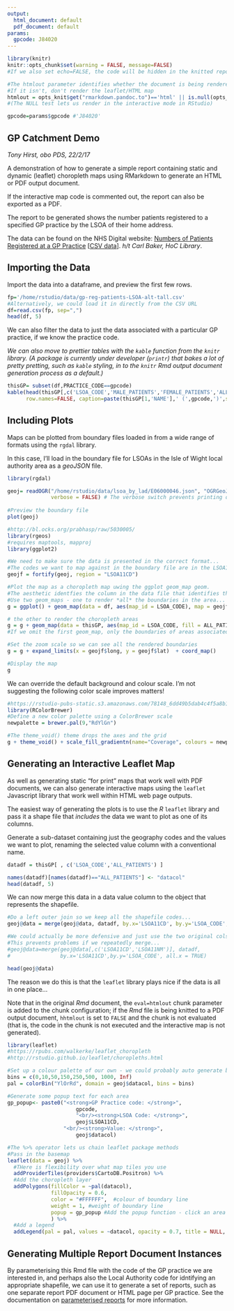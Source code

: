 ```yaml
---
output:
  html_document: default
  pdf_document: default
params:
  gpcode: J84020
---
```


```r
library(knitr)
knitr::opts_chunk$set(warning = FALSE, message=FALSE)
#If we also set echo=FALSE, the code will be hidden in the knitted report

#The htmlout parameter identifies whether the document is being rendered to HTML.
#If it isn't, don't render the leaflet/HTML map
htmlout = opts_knit$get("rmarkdown.pandoc.to")=='html' || is.null(opts_knit$get("rmarkdown.pandoc.to"))
#(The NULL test lets us render in the interactive mode in RStudio)

gpcode=params$gpcode #'J84020'
```
## GP Catchment Demo
*Tony Hirst, obo PDS, 22/2/17*

A demonstration of how to generate a simple report containing static and dynamic (leaflet) choropleth maps using RMarkdown to generate an HTML or PDF output document.

If the interactive map code is commented out, the report can also be exported as a PDF.

The report to be generated shows the number patients registered to a specified GP practice by the LSOA of their home address.

The data can be found on the NHS Digital website: [Numbers of Patients Registered at a GP Practice](http://www.content.digital.nhs.uk/catalogue/PUB23139) [[CSV data](http://www.content.digital.nhs.uk/catalogue/PUB23139/gp-reg-patients-LSOA-alt-tall.csv)]. *h/t Carl Baker, HoC Library*.


## Importing the Data

Import the data into a dataframe, and preview the first few rows.

```r
fp='/home/rstudio/data/gp-reg-patients-LSOA-alt-tall.csv'
#Alternatively, we could load it in directly from the CSV URL
df=read.csv(fp, sep=",")
head(df, 5)
```

We can also filter the data to just the data associated with a particular GP practice, if we know the practice code.

*We can also move to prettier tables with the `kable` function from the `knitr` library. (A package is currently under developer (`printr`) that bakes a lot of pretty pretting, such as `kable` styling, in to the `knitr` Rmd output document generation process as a default.)*

```r
thisGP= subset(df,PRACTICE_CODE==gpcode)
kable(head(thisGP[,c('LSOA_CODE','MALE_PATIENTS','FEMALE_PATIENTS','ALL_PATIENTS')], 5),
      row.names=FALSE, caption=paste(thisGP[1,'NAME'],' (',gpcode,')',sep=''))

```

## Including Plots

Maps can be plotted from boundary files loaded in from a wide range of formats using the `rgdal` library.

In this case, I'll load in the boundary file for LSOAs in the Isle of Wight local authority area as a *geoJSON* file.

```r
library(rgdal)

geoj= readOGR("/home/rstudio/data/lsoa_by_lad/E06000046.json", "OGRGeoJSON",
              verbose = FALSE) # The verbose switch prevents printing of read diagnostics
	
#Preview the boundary file
plot(geoj)

```


```r
#http://bl.ocks.org/prabhasp/raw/5030005/
library(rgeos)
#requires maptools, mapproj
library(ggplot2)

#We need to make sure the data is presented in the correct format...
#The codes we want to map against in the boundary file are in the LSOA11CD column
geojf = fortify(geoj, region = "LSOA11CD")

#Plot the map as a choropleth map uwing the ggplot geom_map geom.
#The aesthetic identfies the column in the data file that identifies the boundary area code
#Use two geom_maps - one to render *all* the boundaries in the area...
g = ggplot() + geom_map(data = df, aes(map_id = LSOA_CODE), map = geojf, fill='lightgrey')

# the other to render the choropleth areas
g = g + geom_map(data = thisGP, aes(map_id = LSOA_CODE, fill = ALL_PATIENTS),  map = geojf )
#If we omit the first geom_map, only the boundaries of areas associated with the data file will be plotted

#Set the zoom scale so we can see all the rendered boundaries
g = g + expand_limits(x = geojf$long, y = geojf$lat)  + coord_map()

#Display the map
g
```

We can override the default background and colour scale. I'm not suggesting the following color scale improves matters!

```r
#https://rstudio-pubs-static.s3.amazonaws.com/78148_6dd49b5dab4c4f5a8b1a74e5893ff17d.html
library(RColorBrewer)
#Define a new color palette using a ColorBrewer scale
newpalette = brewer.pal(9,"RdYlGn")

#The theme_void() theme drops the axes and the grid
g + theme_void() + scale_fill_gradientn(name="Coverage", colours = newpalette)
```

## Generating an Interactive Leaflet Map

As well as generating static "for print" maps that work well with PDF documents, we can also generate interactive maps using the `leaflet` Javascript library that work well within HTML web page outputs.

The easiest way of generating the plots is to use the *R* `leaflet` library and pass it a shape file that *includes* the data we want to plot as one of its columns.

Generate a sub-dataset containing just the geography codes and the values we want to plot, renaming the selected value column with a conventional name.

```r
datadf = thisGP[ , c('LSOA_CODE','ALL_PATIENTS') ]

names(datadf)[names(datadf)=="ALL_PATIENTS"] <- "datacol"
head(datadf, 5)
```

We can now merge this data in a data value column to the object that represents the shapefile.

```r
#Do a left outer join so we keep all the shapefile codes...
geoj@data = merge(geoj@data, datadf, by.x='LSOA11CD', by.y='LSOA_CODE', all.x = TRUE)

#We could actually be more defensive and just use the two original cols from the geojson file
#This prevents problems if we repeatedly merge...
#geoj@data=merge(geoj@data[,c('LSOA11CD','LSOA11NM')], datadf,
#                by.x='LSOA11CD',by.y='LSOA_CODE', all.x = TRUE)

head(geoj@data)
```

The reason we do this is that the `leaflet` library plays nice if the data is all in one place...

Note that in the original *Rmd* document, the `eval=htmlout` chunk parameter is added to the chunk configuration; if the *Rmd* file is being knitted to a PDF output document, `hhtmlout` is set to `FALSE` and the chunk is not evaluated  (that is, the code in the chunk is not executed and the interactive map is not generated).

```r
library(leaflet)
#https://rpubs.com/walkerke/leaflet_choropleth
#http://rstudio.github.io/leaflet/choropleths.html

#Set up a colour palette of our own - we could probably auto generate bins if we wanted to...
bins = c(0,10,50,150,250,500, 1000, Inf)
pal = colorBin("YlOrRd", domain = geoj$datacol, bins = bins)

#Generate some popup text for each area
gp_popup<- paste0("<strong>GP Practice code: </strong>", 
                      gpcode, 
                      "<br/><strong>LSOA Code: </strong>", 
                      geoj$LSOA11CD,
                  "<br/><strong>Value: </strong>", 
                      geoj$datacol)

#The %>% operator lets us chain leaflet package methods
#Pass in the basemap
leaflet(data = geoj) %>%
  #THere is flexibility over what map tiles you use
  addProviderTiles(providers$CartoDB.Positron) %>%
  #Add the choropleth layer
  addPolygons(fillColor = ~pal(datacol), 
              fillOpacity = 0.6, 
              color = "#FFFFFF",  #colour of boundary line
              weight = 1, #weight of boundary line
              popup = gp_popup #Add the popup function - click an area to display it
              ) %>%
  #Add a legend
  addLegend(pal = pal, values = ~datacol, opacity = 0.7, title = NULL, position = "bottomright")

```

## Generating Multiple Report Document Instances
By parameterising this Rmd file with the code of the GP practice we are interested in, and perhaps also the Local Authority code for idntifying an appropriate shapefile, we can use it to generate a set of reports, such as one separate report PDF document or HTML page per GP practice. See the documentation on [parameterised reports](http://rmarkdown.rstudio.com/developer_parameterized_reports.html) for more information.